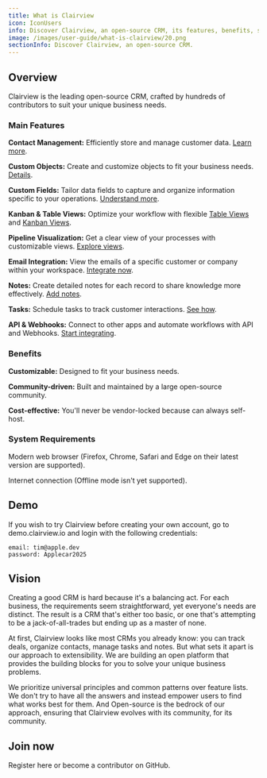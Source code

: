 ```yaml
---
title: What is Clairview
icon: IconUsers
info: Discover Clairview, an open-source CRM, its features, benefits, system requirements, and how to get involved.
image: /images/user-guide/what-is-clairview/20.png
sectionInfo: Discover Clairview, an open-source CRM.
---
```


## Overview

Clairview is the leading open-source CRM, crafted by hundreds of contributors to suit your unique business needs.

### Main Features

**Contact Management:** Efficiently store and manage customer data. [Learn more](/user-guide/section/objects/standard-objects).

**Custom Objects:** Create and customize objects to fit your business needs. [Details](/user-guide/section/objects/standard-objects).

**Custom Fields:** Tailor data fields to capture and organize information specific to your operations. [Understand more](/user-guide/section/objects/fields).

**Kanban & Table Views:** Optimize your workflow with flexible [Table Views](/user-guide/section/objects/table-views) and [Kanban Views](/user-guide/section/objects/kanban-views).

**Pipeline Visualization:** Get a clear view of your processes with customizable views. [Explore views](/user-guide/section/objects/views-sort-filter).

**Email Integration:** View the emails of a specific customer or company within your workspace. [Integrate now](/user-guide/section/functions/emails).

**Notes:** Create detailed notes for each record to share knowledge more effectively. [Add notes](/user-guide/section/functions/notes).

**Tasks:** Schedule tasks to track customer interactions. [See how](/user-guide/section/functions/tasks).

**API & Webhooks:** Connect to other apps and automate workflows with API and Webhooks. [Start integrating](/user-guide/section/functions/integrations).

### Benefits

**Customizable:** Designed to fit your business needs.

**Community-driven:** Built and maintained by a large open-source community.

**Cost-effective:** You'll never be vendor-locked because can always self-host.

### System Requirements

Modern web browser (Firefox, Chrome, Safari and Edge on their latest version are supported).

Internet connection (Offline mode isn't yet supported).

## Demo

If you wish to try Clairview before creating your own account, go to demo.clairview.io and login with the following credentials:


`email: tim@apple.dev`\
`password: Applecar2025`

## Vision
Creating a good CRM is hard because it's a balancing act.
For each business, the requirements seem straightforward, yet everyone's needs are distinct.
The result is a CRM that's either too basic, or one that's attempting to be a jack-of-all-trades but ending up as a master of none.

At first, Clairview looks like most CRMs you already know: you can track deals, organize contacts, manage tasks and notes.
But what sets it apart is our approach to extensibility. We are building an open platform that provides the building blocks for you to solve your unique business problems.

We prioritize universal principles and common patterns over feature lists. 
We don't try to have all the answers and instead empower users to find what works best for them.
And Open-source is the bedrock of our approach, ensuring that Clairview evolves with its community, for its community.

## Join now

<ArticleLink href="https://app.clairview.io">Register here</ArticleLink> or <ArticleLink href="https://github.com/digitranslab/clairview">become a contributor on GitHub</ArticleLink>.

<ArticleEditContent></ArticleEditContent>
